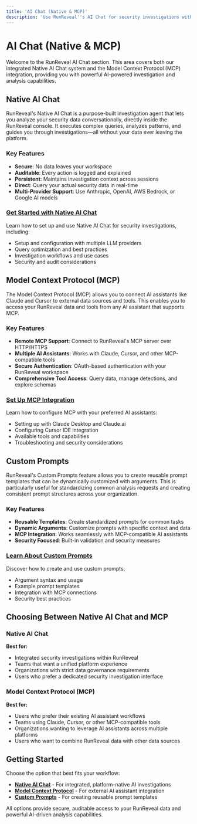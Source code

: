 ```yaml
---
title: 'AI Chat (Native & MCP)'
description: 'Use RunReveal''s AI Chat for security investigations with Native AI Chat and Model Context Protocol (MCP) integration. Analyze data conversationally with Claude, Cursor, and other AI assistants.'
---
```


# AI Chat (Native & MCP)

Welcome to the RunReveal AI Chat section. This area covers both our integrated Native AI Chat system and the Model Context Protocol (MCP) integration, providing you with powerful AI-powered investigation and analysis capabilities.

## Native AI Chat

RunReveal's Native AI Chat is a purpose-built investigation agent that lets you analyze your security data conversationally, directly inside the RunReveal console. It executes complex queries, analyzes patterns, and guides you through investigations—all without your data ever leaving the platform.

### Key Features
- **Secure**: No data leaves your workspace
- **Auditable**: Every action is logged and explained
- **Persistent**: Maintains investigation context across sessions
- **Direct**: Query your actual security data in real-time
- **Multi-Provider Support**: Use Anthropic, OpenAI, AWS Bedrock, or Google AI models

### [Get Started with Native AI Chat](./ai-chat/native-ai-chat)

Learn how to set up and use Native AI Chat for security investigations, including:
- Setup and configuration with multiple LLM providers
- Query optimization and best practices
- Investigation workflows and use cases
- Security and audit considerations

## Model Context Protocol (MCP)

The Model Context Protocol (MCP) allows you to connect AI assistants like Claude and Cursor to external data sources and tools. This enables you to access your RunReveal data and tools from any AI assistant that supports MCP.

### Key Features
- **Remote MCP Support**: Connect to RunReveal's MCP server over HTTP/HTTPS
- **Multiple AI Assistants**: Works with Claude, Cursor, and other MCP-compatible tools
- **Secure Authentication**: OAuth-based authentication with your RunReveal workspace
- **Comprehensive Tool Access**: Query data, manage detections, and explore schemas

### [Set Up MCP Integration](./ai-chat/model-context-protocol)

Learn how to configure MCP with your preferred AI assistants:
- Setting up with Claude Desktop and Claude.ai
- Configuring Cursor IDE integration
- Available tools and capabilities
- Troubleshooting and security considerations

## Custom Prompts

RunReveal's Custom Prompts feature allows you to create reusable prompt templates that can be dynamically customized with arguments. This is particularly useful for standardizing common analysis requests and creating consistent prompt structures across your organization.

### Key Features
- **Reusable Templates**: Create standardized prompts for common tasks
- **Dynamic Arguments**: Customize prompts with specific context and data
- **MCP Integration**: Works seamlessly with MCP-compatible AI assistants
- **Security Focused**: Built-in validation and security measures

### [Learn About Custom Prompts](./ai-chat/custom-prompts)

Discover how to create and use custom prompts:
- Argument syntax and usage
- Example prompt templates
- Integration with MCP connections
- Security best practices

## Choosing Between Native AI Chat and MCP

### Native AI Chat
**Best for:**
- Integrated security investigations within RunReveal
- Teams that want a unified platform experience
- Organizations with strict data governance requirements
- Users who prefer a dedicated security investigation interface

### Model Context Protocol (MCP)
**Best for:**
- Users who prefer their existing AI assistant workflows
- Teams using Claude, Cursor, or other MCP-compatible tools
- Organizations wanting to leverage AI assistants across multiple platforms
- Users who want to combine RunReveal data with other data sources

## Getting Started

Choose the option that best fits your workflow:

- **[Native AI Chat](./ai-chat/native-ai-chat)** - For integrated, platform-native AI investigations
- **[Model Context Protocol](./ai-chat/model-context-protocol)** - For external AI assistant integration
- **[Custom Prompts](./ai-chat/custom-prompts)** - For creating reusable prompt templates

All options provide secure, auditable access to your RunReveal data and powerful AI-driven analysis capabilities.